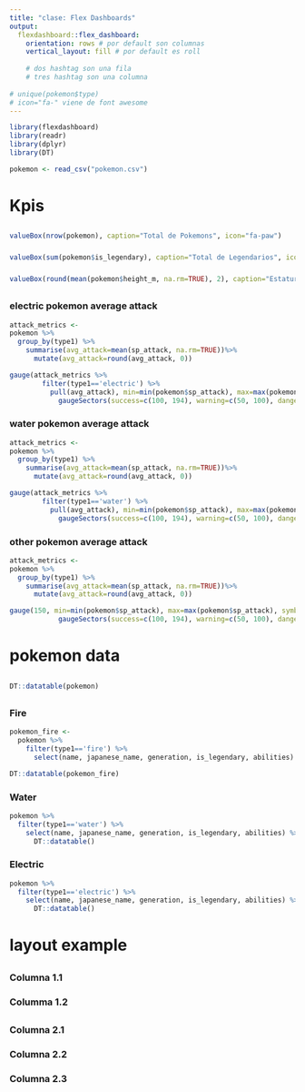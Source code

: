 ```yaml
---
title: "clase: Flex Dashboards"
output:
  flexdashboard::flex_dashboard:
    orientation: rows # por default son columnas
    vertical_layout: fill # por default es roll
    
    # dos hashtag son una fila
    # tres hashtag son una columna
    
# unique(pokemon$type)
# icon="fa-" viene de font awesome
---
```

    
```r
library(flexdashboard)
library(readr)
library(dplyr)
library(DT)
```

```r
pokemon <- read_csv("pokemon.csv")
```

# Kpis {data-icon=fa-ruler}

##
###
```r
valueBox(nrow(pokemon), caption="Total de Pokemons", icon="fa-paw")
```

###
```r
valueBox(sum(pokemon$is_legendary), caption="Total de Legendarios", icon="fa-crown", color="success")
```

###
```r
valueBox(round(mean(pokemon$height_m, na.rm=TRUE), 2), caption="Estatura promedio", icon="fa-weight-hanging", color="warning")
```

##
### electric pokemon average attack
```r
attack_metrics <-
pokemon %>% 
  group_by(type1) %>%
    summarise(avg_attack=mean(sp_attack, na.rm=TRUE))%>%
      mutate(avg_attack=round(avg_attack, 0))

gauge(attack_metrics %>% 
        filter(type1=='electric') %>%
          pull(avg_attack), min=min(pokemon$sp_attack), max=max(pokemon$sp_attack), symbol=' Att',
            gaugeSectors(success=c(100, 194), warning=c(50, 100), danger=c(0, 50)))
```

### water pokemon average attack
```r
attack_metrics <-
pokemon %>% 
  group_by(type1) %>%
    summarise(avg_attack=mean(sp_attack, na.rm=TRUE))%>%
      mutate(avg_attack=round(avg_attack, 0))

gauge(attack_metrics %>% 
        filter(type1=='water') %>%
          pull(avg_attack), min=min(pokemon$sp_attack), max=max(pokemon$sp_attack), symbol=' Att',
            gaugeSectors(success=c(100, 194), warning=c(50, 100), danger=c(0, 50)))
```

### other pokemon average attack
```r
attack_metrics <-
pokemon %>% 
  group_by(type1) %>%
    summarise(avg_attack=mean(sp_attack, na.rm=TRUE))%>%
      mutate(avg_attack=round(avg_attack, 0))

gauge(150, min=min(pokemon$sp_attack), max=max(pokemon$sp_attack), symbol=' Att',
            gaugeSectors(success=c(100, 194), warning=c(50, 100), danger=c(0, 50)))
```

# pokemon data

##
###
```r
DT::datatable(pokemon)
```

## {.tabset}
### Fire
```r
pokemon_fire <- 
  pokemon %>%
    filter(type1=='fire') %>%
      select(name, japanese_name, generation, is_legendary, abilities)

DT::datatable(pokemon_fire)
```

### Water
```r
pokemon %>%
  filter(type1=='water') %>%
    select(name, japanese_name, generation, is_legendary, abilities) %>%
      DT::datatable()
```

### Electric
```r
pokemon %>%
  filter(type1=='electric') %>%
    select(name, japanese_name, generation, is_legendary, abilities) %>%
      DT::datatable()
```


# layout example

## {data-height=50}
### Columna 1.1 {data-width=4}
### Columma 1.2 {data-width=8}

## {data-height=50}
### Columna 2.1
### Columna 2.2
### Columna 2.3